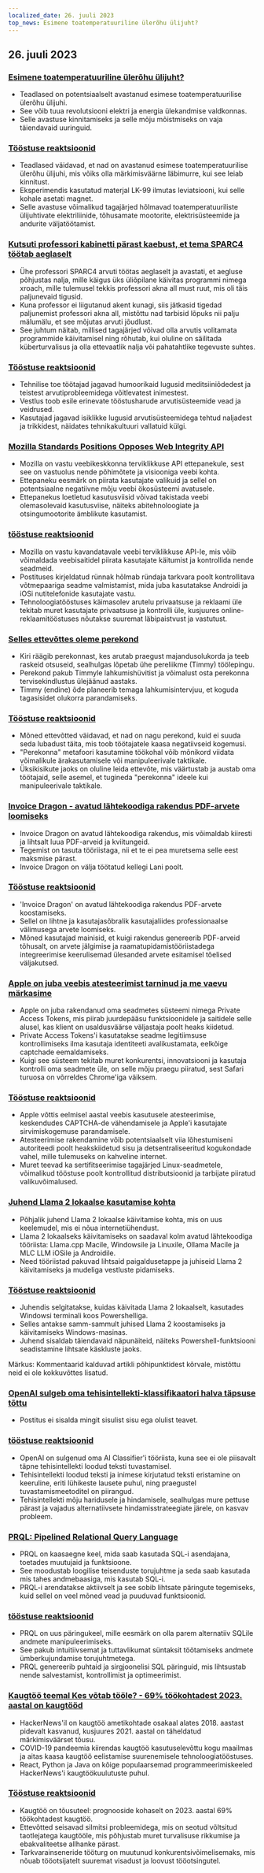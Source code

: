 ```yaml
---
localized_date: 26. juuli 2023
top_news: Esimene toatemperatuuriline ülerõhu ülijuht?
---
```


## 26. juuli 2023

### [Esimene toatemperatuuriline ülerõhu ülijuht?](https://arxiv.org/abs/2307.12008)

- Teadlased on potentsiaalselt avastanud esimese toatemperatuurilise ülerõhu ülijuhi.
- See võib tuua revolutsiooni elektri ja energia ülekandmise valdkonnas.
- Selle avastuse kinnitamiseks ja selle mõju mõistmiseks on vaja täiendavaid uuringuid.

### [Tööstuse reaktsioonid](http://news.ycombinator.com/item?id=36864624)

- Teadlased väidavad, et nad on avastanud esimese toatemperatuurilise ülerõhu ülijuhi, mis võiks olla märkimisväärne läbimurre, kui see leiab kinnitust.
- Eksperimendis kasutatud materjal LK-99 ilmutas leviatsiooni, kui selle kohale asetati magnet.
- Selle avastuse võimalikud tagajärjed hõlmavad toatemperatuuriliste ülijuhtivate elektriliinide, tõhusamate mootorite, elektrisüsteemide ja andurite väljatöötamist.

### [Kutsuti professori kabinetti pärast kaebust, et tema SPARC4 töötab aeglaselt](https://infosec.exchange/@paco/110772422266480371)

- Ühe professori SPARC4 arvuti töötas aeglaselt ja avastati, et aegluse põhjustas nalja, mille käigus üks üliõpilane käivitas programmi nimega xroach, mille tulemusel tekkis professori akna all must ruut, mis oli täis paljunevaid tigusid.
- Kuna professor ei liigutanud akent kunagi, siis jätkasid tigedad paljunemist professori akna all, mistõttu nad tarbisid lõpuks nii palju mälumälu, et see mõjutas arvuti jõudlust.
- See juhtum näitab, millised tagajärjed võivad olla arvutis volitamata programmide käivitamisel ning rõhutab, kui oluline on säilitada küberturvalisus ja olla ettevaatlik nalja või pahatahtlike tegevuste suhtes.

### [Tööstuse reaktsioonid](http://news.ycombinator.com/item?id=36857314)

- Tehnilise toe töötajad jagavad humoorikaid lugusid meditsiiniõdedest ja teistest arvutiprobleemidega võitlevatest inimestest.
- Vestlus toob esile erinevate tööstusharude arvutisüsteemide vead ja veidrused.
- Kasutajad jagavad isiklikke lugusid arvutisüsteemidega tehtud naljadest ja trikkidest, näidates tehnikakultuuri vallatuid külgi.

### [Mozilla Standards Positions Opposes Web Integrity API](https://github.com/mozilla/standards-positions/issues/852)

- Mozilla on vastu veebikeskkonna terviklikkuse API ettepanekule, sest see on vastuolus nende põhimõtete ja visiooniga veebi kohta.
- Ettepaneku eesmärk on piirata kasutajate valikuid ja sellel on potentsiaalne negatiivne mõju veebi ökosüsteemi avatusele.
- Ettepanekus loetletud kasutusviisid võivad takistada veebi olemasolevaid kasutusviise, näiteks abitehnoloogiate ja otsingumootorite ämblikute kasutamist.

### [tööstuse reaktsioonid](http://news.ycombinator.com/item?id=36857032)

- Mozilla on vastu kavandatavale veebi terviklikkuse API-le, mis võib võimaldada veebisaitidel piirata kasutajate käitumist ja kontrollida nende seadmeid.
- Postituses kirjeldatud rünnak hõlmab ründaja tarkvara poolt kontrollitava võtmepaariga seadme valmistamist, mida juba kasutatakse Androidi ja iOSi nutitelefonide kasutajate vastu.
- Tehnoloogiatööstuses käimasolev arutelu privaatsuse ja reklaami üle tekitab muret kasutajate privaatsuse ja kontrolli üle, kusjuures online-reklaamitööstuses nõutakse suuremat läbipaistvust ja vastutust.

### [Selles ettevõttes oleme perekond](https://pboyd.io/posts/at-company-we-are-family/)

- Kiri räägib perekonnast, kes arutab praegust majandusolukorda ja teeb raskeid otsuseid, sealhulgas lõpetab ühe pereliikme (Timmy) töölepingu.
- Perekond pakub Timmyle lahkumishüvitist ja võimalust osta perekonna tervisekindlustus ülejäänud aastaks.
- Timmy (endine) õde planeerib temaga lahkumisintervjuu, et koguda tagasisidet olukorra parandamiseks.

### [Tööstuse reaktsioonid](http://news.ycombinator.com/item?id=36864476)

- Mõned ettevõtted väidavad, et nad on nagu perekond, kuid ei suuda seda lubadust täita, mis toob töötajatele kaasa negatiivseid kogemusi.
- "Perekonna" metafoori kasutamine töökohal võib mõnikord viidata võimalikule ärakasutamisele või manipuleerivale taktikale.
- Üksikisikute jaoks on oluline leida ettevõte, mis väärtustab ja austab oma töötajaid, selle asemel, et tugineda "perekonna" ideele kui manipuleerivale taktikale.

### [Invoice Dragon - avatud lähtekoodiga rakendus PDF-arvete loomiseks](https://invoicedragon.com/)

- Invoice Dragon on avatud lähtekoodiga rakendus, mis võimaldab kiiresti ja lihtsalt luua PDF-arveid ja kviitungeid.
- Tegemist on tasuta tööriistaga, nii et te ei pea muretsema selle eest maksmise pärast.
- Invoice Dragon on välja töötatud kellegi Lani poolt.

### [Tööstuse reaktsioonid](http://news.ycombinator.com/item?id=36860898)

- 'Invoice Dragon' on avatud lähtekoodiga rakendus PDF-arvete koostamiseks.
- Sellel on lihtne ja kasutajasõbralik kasutajaliides professionaalse välimusega arvete loomiseks.
- Mõned kasutajad mainisid, et kuigi rakendus genereerib PDF-arveid tõhusalt, on arvete jälgimise ja raamatupidamistööriistadega integreerimise keerulisemad ülesanded arvete esitamisel tõelised väljakutsed.

### [Apple on juba veebis atesteerimist tarninud ja me vaevu märkasime](https://httptoolkit.com/blog/apple-private-access-tokens-attestation/)

- Apple on juba rakendanud oma seadmetes süsteemi nimega Private Access Tokens, mis piirab juurdepääsu funktsioonidele ja saitidele selle alusel, kas klient on usaldusväärse väljastaja poolt heaks kiidetud.
- Private Access Tokens'i kasutatakse seadme legitiimsuse kontrollimiseks ilma kasutaja identiteeti avalikustamata, eelkõige captchade eemaldamiseks.
- Kuigi see süsteem tekitab muret konkurentsi, innovatsiooni ja kasutaja kontrolli oma seadmete üle, on selle mõju praegu piiratud, sest Safari turuosa on võrreldes Chrome'iga väiksem.

### [Tööstuse reaktsioonid](http://news.ycombinator.com/item?id=36862494)

- Apple võttis eelmisel aastal veebis kasutusele atesteerimise, keskendudes CAPTCHA-de vähendamisele ja Apple'i kasutajate sirvimiskogemuse parandamisele.
- Atesteerimise rakendamine võib potentsiaalselt viia lõhestumiseni autoriteedi poolt heakskiidetud sisu ja detsentraliseeritud kogukondade vahel, mille tulemuseks on kahveline internet.
- Muret teevad ka sertifitseerimise tagajärjed Linux-seadmetele, võimalikud tööstuse poolt kontrollitud distributsioonid ja tarbijate piiratud valikuvõimalused.

### [Juhend Llama 2 lokaalse kasutamise kohta](https://replicate.com/blog/run-llama-locally)

- Põhjalik juhend Llama 2 lokaalse käivitamise kohta, mis on uus keelemudel, mis ei nõua internetiühendust.
- Llama 2 lokaalseks käivitamiseks on saadaval kolm avatud lähtekoodiga tööriista: Llama.cpp Macile, Windowsile ja Linuxile, Ollama Macile ja MLC LLM iOSile ja Androidile.
- Need tööriistad pakuvad lihtsaid paigaldusetappe ja juhiseid Llama 2 käivitamiseks ja mudeliga vestluste pidamiseks.

### [Tööstuse reaktsioonid](http://news.ycombinator.com/item?id=36865495)

- Juhendis selgitatakse, kuidas käivitada Llama 2 lokaalselt, kasutades Windowsi terminali koos Powershelliga.
- Selles antakse samm-sammult juhised Llama 2 koostamiseks ja käivitamiseks Windows-masinas.
- Juhend sisaldab täiendavaid näpunäiteid, näiteks Powershell-funktsiooni seadistamine lihtsate käskluste jaoks.

Märkus: Kommentaarid kalduvad artikli põhipunktidest kõrvale, mistõttu neid ei ole kokkuvõttes lisatud.

### [OpenAI sulgeb oma tehisintellekti-klassifikaatori halva täpsuse tõttu](https://decrypt.co/149826/openai-quietly-shutters-its-ai-detection-tool)

- Postitus ei sisalda mingit sisulist sisu ega olulist teavet.

### [tööstuse reaktsioonid](http://news.ycombinator.com/item?id=36862850)

- OpenAI on sulgenud oma AI Classifier'i tööriista, kuna see ei ole piisavalt täpne tehisintellekti loodud teksti tuvastamisel.
- Tehisintellekti loodud teksti ja inimese kirjutatud teksti eristamine on keeruline, eriti lühikeste lausete puhul, ning praegustel tuvastamismeetoditel on piirangud.
- Tehisintellekti mõju haridusele ja hindamisele, sealhulgas mure pettuse pärast ja vajadus alternatiivsete hindamisstrateegiate järele, on kasvav probleem.

### [PRQL: Pipelined Relational Query Language](https://github.com/PRQL/prql)

- PRQL on kaasaegne keel, mida saab kasutada SQL-i asendajana, toetades muutujaid ja funktsioone.
- See moodustab loogilise teisenduste torujuhtme ja seda saab kasutada mis tahes andmebaasiga, mis kasutab SQL-i.
- PRQL-i arendatakse aktiivselt ja see sobib lihtsate päringute tegemiseks, kuid sellel on veel mõned vead ja puuduvad funktsioonid.

### [tööstuse reaktsioonid](http://news.ycombinator.com/item?id=36866861)

- PRQL on uus päringukeel, mille eesmärk on olla parem alternatiiv SQLile andmete manipuleerimiseks.
- See pakub intuitiivsemat ja tuttavlikumat süntaksit töötamiseks andmete ümberkujundamise torujuhtmetega.
- PRQL genereerib puhtaid ja sirgjoonelisi SQL päringuid, mis lihtsustab nende salvestamist, kontrollimist ja optimeerimist.

### [Kaugtöö teemal Kes võtab tööle? - 69% töökohtadest 2023. aastal on kaugtööd](https://blog.spatial.chat/tracking-hackernews-shifting-preferences-for-remote-jobs-over-5-years/)

- HackerNews'il on kaugtöö ametikohtade osakaal alates 2018. aastast pidevalt kasvanud, kusjuures 2021. aastal on täheldatud märkimisväärset tõusu.
- COVID-19 pandeemia kiirendas kaugtöö kasutuselevõttu kogu maailmas ja aitas kaasa kaugtöö eelistamise suurenemisele tehnoloogiatööstuses.
- React, Python ja Java on kõige populaarsemad programmeerimiskeeled HackerNews'i kaugtöökuulutuste puhul.

### [Tööstuse reaktsioonid](http://news.ycombinator.com/item?id=36863280)

- Kaugtöö on tõusuteel: prognooside kohaselt on 2023. aastal 69% töökohtadest kaugtöö.
- Ettevõtted seisavad silmitsi probleemidega, mis on seotud võltsitud taotlejatega kaugtööle, mis põhjustab muret turvalisuse rikkumise ja ebakvaliteetse allhanke pärast.
- Tarkvarainseneride tööturg on muutunud konkurentsivõimelisemaks, mis nõuab tööotsijatelt suuremat visadust ja loovust tööotsingutel.

